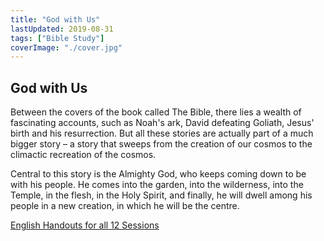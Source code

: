 ```yaml
---
title: "God with Us"
lastUpdated: 2019-08-31
tags: ["Bible Study"]
coverImage: "./cover.jpg"
---
```


## God with Us

Between the covers of the book called The Bible, there lies a wealth of fascinating accounts, such as Noah's ark, David defeating Goliath, Jesus' birth and his resurrection. But all these stories are actually part of a much bigger  story – a story that sweeps from the creation of our cosmos to the climactic recreation of the cosmos. 

Central to this story is the Almighty God, who keeps coming down to be with his people. He comes into the garden, into the wilderness, into the Temple, in the flesh, in the Holy Spirit, and finally, he will dwell among his people in a new creation, in which he will be the centre. 

<a href="handouts/en/handouts.pdf" target="_blank">English Handouts for all 12 Sessions</a>